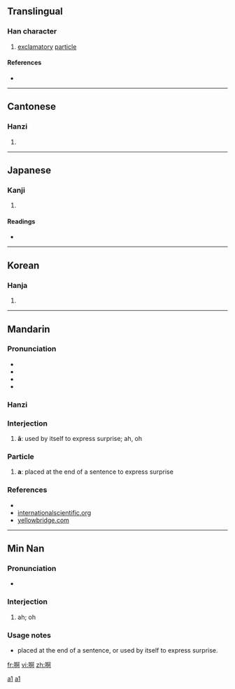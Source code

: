 {{see|a}}
==Translingual==
{{stroke order}}

===Han character===
{{Han char|rn=30|rad=口|as=08|sn=11|four=6102<sub>0</sub>|canj=口弓中口 (RNLR)}}

# [[exclamatory]] [[particle]]

====References====
* {{Han ref|kx=0195.040|dkj=03808|dj=0416.050|hdz=10634.180|uh=554A|ud=21834|bh=B0DA|bd=45274}}

----

==Cantonese==
{{zh-hanzi|啊}}

===Hanzi===
{{yue-hanzi|jyut=|y=[[a1]], [[a2]], [[a3]]}}

# {{defn|Cantonese}}

----

==Japanese==

===Kanji===
{{ja-kanji|grade=|rs=口08}}

# {{defn|Japanese}}

====Readings====
* {{ja-readings|on=[[あ]] (a)|kun=[[こえ]] (koe)}}

----

==Korean==

===Hanja===
{{ko-hanja|hangeul=아|rv=a|mr=a}}

# {{defn|Korean}}

----

==Mandarin==
{{zh-hanzi|啊}}

===Pronunciation===
*{{audio|Zh-ā.ogg|audio}}
*{{IPA|[ a˥˥ ]}}
*{{audio|Zh-a.ogg|audio}}
*{{IPA|[ a ]}}

===Hanzi===
{{cmn-hanzi|pin=[[ā]] ([[a1]])|wg=a<sup>1</sup>}}

===Interjection===
{{cmn-inter|ts|pin=[[ā#Mandarin]]|pint=a1|rs=口08}}

# {{Beginning Mandarin|lang=zh-tw|skey=口08}} '''ā''': used by itself to express surprise; ah, oh

===Particle===
{{cmn-particle|ts|pin=[[a#Mandarin|a]]|pint=a|rs=口08}}

# {{Beginning Mandarin|lang=zh-tw|skey=口08}} '''a''': placed at the end of a sentence to express surprise

===References===
* {{cite book | last = Shao | first = Jingmin (ed.) | authorlink =  | coauthors =  | year = 2000 | title = HSK Dictionary (HSK汉语水平考试词典) | language = Mandarin/English | publisher = Huadong Teachers College Publishers | location = Shanghai | id = ISBN 7561720785}}
*[http://internationalscientific.org/CharacterASP/CharacterEtymology.aspx?characterInput=%E5%95%8A internationalscientific.org]
*[http://www.yellowbridge.com/chinese/wordsearch.php?searchMode=C&word=%E5%95%8A yellowbridge.com]


[[Category:zh-cn:Beginning Mandarin|a1]]

[[Category:Mandarin entries with audio links|a1]]

----

==Min Nan==
{{zh-hanzi|啊}}

===Pronunciation===
* {{IPA|[ a ]}}

===Interjection===
{{nan-inter|ts|poj=a|pojt=a|rs=口08}}

# ah; oh

===Usage notes===
* placed at the end of a sentence, or used by itself to express surprise.

[[fr:啊]]
[[vi:啊]]
[[zh:啊]]